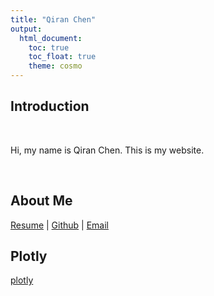 ```yaml
---
title: "Qiran Chen"
output: 
  html_document:
    toc: true
    toc_float: true
    theme: cosmo
---
```

## Introduction

<br>

  Hi, my name is Qiran Chen. This is my website.

<br>



## About Me
[Resume](resume.html) | [Github](https://github.com/qc2336) | [Email](qc2336@cumc.columbia.edu)


## Plotly
[plotly](plotly.html)
